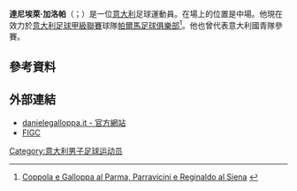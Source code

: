 {{noteTA
|G1=意甲
|1=zh-hans:帕尔玛足球俱乐部;zh-hk:帕爾馬足球會;zh-tw:帕爾馬足球俱樂部;
|2=zh-hans:锡耶纳足球俱乐部; zh-tw:西耶納足球俱樂部; zh-hk:錫耶納足球會;
|3=zh-hans:阿斯科利足球俱乐部; zh-tw:阿斯科利足球俱樂部; zh-hk:阿斯科利足球會;
|3=zh-hans:特里斯蒂纳足球俱乐部; zh-tw:特里斯蒂納足球俱樂部; zh-hk:特里斯蒂納足球會;
}}
{{Infobox football biography
 | name                = 達尼埃萊·加洛帕 <br> （Daniele Galloppa）
 | image                = Galloppa.JPG
 | height               = {{convert|1.85|m|ftin|0|abbr=off}}
 | birth_date          = {{Birth date and age|1985|5|15|df=y}}
| birth_place = {{ITA}}[[羅馬|羅馬]]
 | currentclub          = [[帕爾瑪足球俱樂部|帕爾瑪]]
 | clubnumber           = 8
 | position             = [[中鋒|中鋒]]
 | youthyears1   =  | youthclubs1   = [[羅馬體育俱樂部|羅馬]]
 | years1   = 2004–2007 | caps1   = 0  | goals1   = 0 | clubs1   = [[羅馬體育俱樂部|羅馬]] 
 | years2   = 2004–2006 | caps2   = 56 | goals2   = 1 | clubs2   = → [[特里斯蒂納足球俱樂部|特里斯蒂納]] (外援) 
 | years3   = 2006–2007 | caps3   = 13 | goals3   = 0 | clubs3   = → [[阿斯科利足球俱樂部|阿斯科利]] (外援) 
 | years4   = 2007      | caps4   = 10 | goals4   = 0 | clubs4   = → [[錫耶納足球俱樂部|錫耶納]] (外援)
 | years5   = 2007–2009 | caps5   = 66 | goals5   = 3 | clubs5   = 錫耶納
 | years6   = 2009–     | caps6   = 75 | goals6   = 3 | clubs6   = [[帕爾瑪足球俱樂部|帕爾瑪]]
 | nationalyears1   = 2003      | nationalcaps1 = 2  | nationalgoals1 = 0 | nationalteam1 = [[意大利18歲以下國家足球隊|意大利國家隊-18]]
 | nationalyears2   = 2003-2004 | nationalcaps2 = 13 | nationalgoals2 = 1 | nationalteam2 = [[意大利19歲以下國家足球隊|意大利國家隊-19]] 
 | nationalyears3   = 2004–2006 | nationalcaps3 = 16 | nationalgoals3 = 4 | nationalteam3 = [[意大利20歲以下國家足球隊|意大利國家隊-20]] 
 | nationalyears4   = 2005–2006 | nationalcaps4 = 5  | nationalgoals4 = 0 | nationalteam4 = [[意大利21歲以下國家足球隊|意大利國家隊-21]]
 | nationalyears5   = 2008      | nationalcaps5 = 3  | nationalgoals5 = 0 | nationalteam5 = [[意大利23歲以下國家足球隊|意大利國家隊-23]]
 | nationalyears6   = 2009      | nationalcaps6 = 2  | nationalgoals6 = 0 | nationalteam6 = [[意大利國家足球隊|意大利國家隊]]
| pcupdate = 2011年5月22日
 | ntupdate             = 2009年11月18日
}}
'''達尼埃萊·加洛帕'''（{{lang-it|Daniele Galloppa}}；{{bd|1985年|5月15日}}）是一位[[意大利|意大利]]足球運動員。在場上的位置是中場。他現在效力於[[意大利足球甲級聯賽|意大利足球甲級聯賽]]球隊[[帕爾馬足球俱樂部|帕爾馬足球俱樂部]]<ref>[http://www.fcparma.com/index.php?option=com_content&view=article&id=1822:coppola-e-galloppa-al-parma-parravicini-e-reginaldo-al-siena&catid=1:news&Itemid=2 Coppola e Galloppa al Parma, Parravicini e Reginaldo al Siena] {{webarchive|url=https://web.archive.org/web/20150704210813/http://www.fcparma.com/index.php?option=com_content&view=article&id=1822%3Acoppola-e-galloppa-al-parma-parravicini-e-reginaldo-al-siena&catid=1%3Anews&Itemid=2 |date=2015-07-04 }}</ref>。他也曾代表意大利國青隊參賽。

==參考資料==
{{Reflist}}

==外部連結==
*[https://web.archive.org/web/20070626004447/http://www.danielegalloppa.it/ danielegalloppa.it - 官方網站] {{it icon}}
*[http://www.figc.it/nazionali/DettaglioConvocato?codiceConvocato=2632 FIGC] {{it icon}}

{{DEFAULTSORT: Galloppa, Daniele}}
[[Category:意大利男子足球运动员|Category:意大利男子足球运动员]]